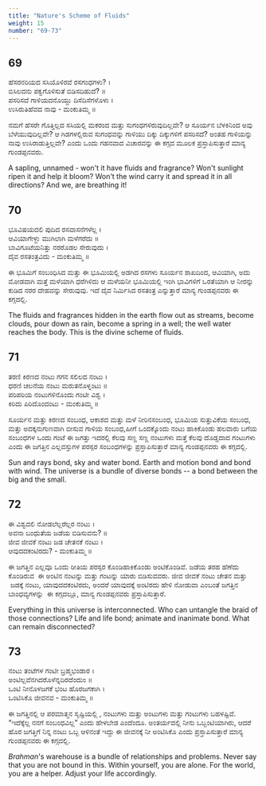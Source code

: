 ```yaml
---
title: "Nature's Scheme of Fluids"
weight: 15
number: "69-73"
---
```


## 69

ಹೆಸರನರಿಯದ ಸಸಿಯೊಳಿರವೆ ರಸಗಂಧಗಳು? ।  
ಬಿಸಿಲದನು ಪಕ್ವಗೊಳಿಸುತೆ ಬಿಡಿಸದಿಹುದೆ? ॥  
ಪಸರಿಸದೆ ಗಾಳಿಯದನೊಯ್ದು ದಿಸೆದಿಸೆಗಳೊಳು ।  
ಉಸಿರುತಿಹೆವದ ನಾವು - ಮಂಕುತಿಮ್ಮ ॥

ನಮಗೆ ಹೆಸರೇ ಗೊತ್ತಿಲ್ಲದ ಸಸಿಯಲ್ಲಿ ಮಕರಂದ ಮತ್ತು ಸುಗಂಧಗಳಿರುವುದಿಲ್ಲವೇ? ಆ ಸೂರ್ಯನ ಬೆಳಕಿನಿಂದ ಅವು ಬೆಳೆಯುವುದಿಲ್ಲವೇ? ಆ ಗಿಡಗಳಲ್ಲಿರುವ ಸುಗಂಧವನ್ನು ಗಾಳಿಯು ದಿಕ್ಕು ದಿಕ್ಕುಗಳಿಗೆ ಪಸರಿಸದೆ? ಅಂತಹ ಗಾಳಿಯನ್ನು ನಾವು ಉಸಿರಾಡುತ್ತಿಲ್ಲವೇ? ಎಂದು ಒಂದು ಗಹನವಾದ ವಿಚಾರವನ್ನು ಈ ಕಗ್ಗದ ಮೂಲಕ ಪ್ರಸ್ತಾಪಿಸುತ್ತಾರೆ ಮಾನ್ಯ ಗುಂಡಪ್ಪನವರು.

A sapling, unnamed - won't it have fluids and fragrance? Won't sunlight ripen it and help it bloom? Won't the wind carry it and spread it in all directions? And we, are breathing it!

## 70

ಭೂವಿಷಯದಲಿ ಪುದಿದ ರಸವಾಸನೆಗಳೆಲ್ಲ ।  
ಆವಿಯಾಗೇಳ್ದು ಮುಗಿಲಾಗಿ ಮಳೆಗರೆದು ॥  
ಬಾವಿಗೂಟೆಯನಿತ್ತು ನರರೊಡಲ ಸೇರುವುದು ।  
ದೈವ ರಸತಂತ್ರವಿದು - ಮಂಕುತಿಮ್ಮ ॥

ಈ ಭೂಮಿಗೆ ಸಂಬಂಧಿಸಿದ ಮತ್ತು ಈ ಭೂಮಿಯಲ್ಲಿ ಅಡಗಿದ ರಸಗಳು ಸೂರ್ಯನ ಶಾಖದಿಂದ, ಆವಿಯಾಗಿ, ಅದು ಮೋಡವಾಗಿ ಮತ್ತೆ ಮಳೆಯಾಗಿ ಧರೆಗಿಳಿದು ಆ ಮಳೆಯನೀ ಭೂಮಿಯಲ್ಲಿ ಇಂಗಿ ಭಾವಿಗಳಿಗೆ ಒರತೆಯಾಗಿ ಆ ನೀರನ್ನು ಕುಡಿದ ನರರ ದೇಹವನ್ನು ಸೇರುವುವು. ಇದೆ ದೈವ ನಿರ್ಮಿಸಿದ ರಸತಂತ್ರ ಎನ್ನುತ್ತಾರೆ ಮಾನ್ಯ ಗುಂಡಪ್ಪನವರು ಈ ಕಗ್ಗದಲ್ಲಿ.

The fluids and fragrances hidden in the earth flow out as streams, become clouds, pour down as rain, become a spring in a well; the well water reaches the body. This is the divine scheme of fluids.

## 71

ತರಣಿ ಕಿರಣದ ನಂಟು ಗಗನ ಸಲಿಲದ ನಂಟು ।  
ಧರಣಿ ಚಲನೆಯ ನಂಟು ಮರುತನೊಳ್ನಂಟು ॥  
ಪರಿಪರಿಯ ನಂಟುಗಳಿನೊಂದು ಗಂಟೀ ವಿಶ್ವ ।  
ಕಿರಿದು ಪಿರಿದೊಂದಂಟು - ಮಂಕುತಿಮ್ಮ ॥

ಸೂರ್ಯನ ಮತ್ತು ಕಿರಣದ ಸಂಬಂಧ, ಆಕಾಶದ ಮತ್ತು ಮಳೆ ನೀರಿನಸಂಬಂಧ, ಭೂಮಿಯ ಸುತ್ತುವಿಕೆಯ ಸಂಬಂಧ, ಮತ್ತು ಅದಕ್ಕನುಗುಣವಾಗಿ ಬೀಸುವ ಗಾಳಿಯ ಸಂಬಂಧ,ಹೀಗೆ ಒಂದಕ್ಕೊಂದು ನಂಟು ಹಾಕಿಕೊಂಡು ಹಲವಾರು ಬಗೆಯ ಸಂಬಂಧಗಳ ಒಂದು ಗಂಟೆ ಈ ಜಗತ್ತು ಇದರಲ್ಲಿ ಕೆಲವು ಸಣ್ಣ ಸಣ್ಣ ನಂಟುಗಳು ಮತ್ತೆ ಕೆಲವು ದೊಡ್ಡದಾದ ಗಂಟುಗಳು ಎಂದು ಈ ಜಗತ್ತಿನ ಎಲ್ಲವಸ್ತುಗಳ ಪರಸ್ಪರ ಸಂಬಂಧಗಳನ್ನು ಪ್ರಸ್ತಾಪಿಸುತ್ತಾರೆ ಮಾನ್ಯ ಗುಂಡಪ್ಪನವರು ಈ ಕಗ್ಗದಲ್ಲಿ.

Sun and rays bond, sky and water bond. Earth and motion bond and bond with wind. The universe is a bundle of diverse bonds -- a bond between the big and the small.

## 72

ಈ ವಿಶ್ವದಲಿ ನೋಡಲೆಲ್ಲರೆಲ್ಲರ ನಂಟು ।  
ಅವನಾ ಬಂಧುತೆಯ ಜಡೆಯ ಬಿಡಿಸುವನು? ॥  
ಜೀವ ಜೀವಕೆ ನಂಟು ಜಡ ಚೇತನಕೆ ನಂಟು ।  
ಆವುದದಕಂಟಿರದು? - ಮಂಕುತಿಮ್ಮ ॥

ಈ ಜಗತ್ತಿನ ಎಲ್ಲವೂ ಒಂದು ರೀತಿಯ ಪರಸ್ಪರ ಕೊಂಡಿಹಾಕಿಕೊಂಡು ಅಂಟಿಕೊಂಡಿವೆ. ಜಡೆಯ ತರಹ ಹೆಣೆದು ಕೊಂಡಿರುವ  ಈ ಅಂಟಿನ ನಂಟನ್ನು ಮತ್ತು ಗಂಟನ್ನು ಯಾರು ಬಿಡಿಸುವವರು. ಜೀವ ಜೀವಕೆ ನಂಟು ಚೇತನ ಮತ್ತು  ಜಡಕ್ಕೆ ನಂಟು, ಯಾವುದದಕಂಟಿರದು, ಅಂದರೆ ಯಾವುದಕ್ಕೆ ಅಂಟಿರದು ಹೇಳಿ ನೋಡುವಾ ಎಂಬಂತೆ ಜಗತ್ತಿನ ಬಾಂಧವ್ಯಗಳನ್ನು  ಈ ಕಗ್ಗದಲ್ಲೂ, ಮಾನ್ಯ ಗುಂಡಪ್ಪನವರು ಪ್ರಸ್ತಾಪಿಸುತ್ತಾರೆ.

Everything in this universe is interconnected. Who can untangle the braid of those connections? Life and life bond; animate and inanimate bond. What can remain disconnected?

## 73

ನಂಟು ತಂಟೆಗಳ ಗಂಟೀ ಬ್ರಹ್ಮಭಂಡಾರ ।  
ಅಂಟಿಲ್ಲವೆನಗಿದರೊಳೆನ್ನದಿರದೆಂದುಂ ॥  
ಒಂಟಿ ನೀನೊಳಜಗಕೆ ಭಂಟ ಹೊರಜಗಕಾಗಿ ।  
ಒಂಟಿಸಿಕೊ ಜೀವನವ - ಮಂಕುತಿಮ್ಮ ॥

ಈ ಜಗತ್ತಿನಲ್ಲಿ ಆ ಪರಮಾತ್ಮನ ಸೃಷ್ಟಿಯಲ್ಲಿ , ನಂಟುಗಳು ಮತ್ತು ಅಂಟುಗಳು ಮತ್ತು ಗಂಟುಗಳು ಬಹಳಷ್ಟಿವೆ. “ಇದೆಕ್ಕೆಲ್ಲ ನನಗೆ ಸಂಬಂಧವಿಲ್ಲ” ಎಂದು ಹೇಳಬೇಡ ಎಂದೆಂದೂ. ಅಂತರ್ಯದಲ್ಲಿ ನೀನು ಒಬ್ಬಂಟಿಯಾಗಿರು, ಆದರೆ ಹೊರ ಜಗತ್ತಿಗೆ ನಿನ್ನ ನಂಟು ಒಬ್ಬ ಆಳಿನಂತೆ ಇದ್ದು ಈ ಜೀವನಕ್ಕೆ ನೀ ಅಂಟಿಸಿಕೊ ಎಂದು ಪ್ರಸ್ತಾಪಿಸುತ್ತಾರೆ ಮಾನ್ಯ ಗುಂಡಪ್ಪನವರು ಈ ಕಗ್ಗದಲ್ಲಿ.

_Brahman_'s warehouse is a bundle of relationships and problems. Never say that you are not bound in this. Within yourself, you are alone. For the world, you are a helper. Adjust your life accordingly.
